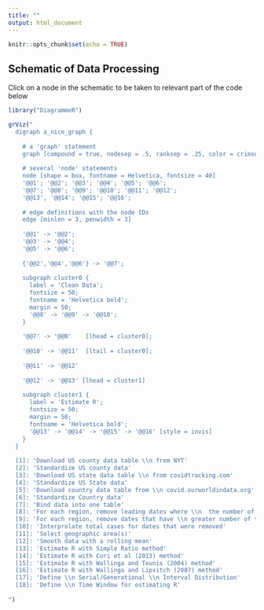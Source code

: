 ```yaml
---
title: ""
output: html_document
---
```


```r
knitr::opts_chunk$set(echo = TRUE)
```

## Schematic of Data Processing
Click on a node in the schematic to be taken to relevant part of the code below

```r
library("DiagrammeR")

grViz("
  digraph a_nice_graph {
  
    # a 'graph' statement
    graph [compound = true, nodesep = .5, ranksep = .25, color = crimson]
    
    # several 'node' statements
    node [shape = box, fontname = Helvetica, fontsize = 40]
    '@@1'; '@@2'; '@@3'; '@@4'; '@@5'; '@@6'; 
    '@@7'; '@@8'; '@@9'; '@@10'; '@@11'; '@@12';
    '@@13', '@@14'; '@@15'; '@@16';
    
    # edge definitions with the node IDs
    edge [minlen = 3, penwidth = 3]
    
    '@@1' -> '@@2';
    '@@3' -> '@@4';
    '@@5' -> '@@6';
    
    {'@@2','@@4','@@6'} -> '@@7';
    
    subgraph cluster0 {
      label = 'Clean Data';
      fontsize = 50;
      fontname = 'Helvetica bold';
      margin = 50;
      '@@8' -> '@@9' -> '@@10';
    }
    
    '@@7' -> '@@8'    [lhead = cluster0];
    
    '@@10' -> '@@11'  [ltail = cluster0];
    
    '@@11' -> '@@12'
    
    '@@12' -> '@@13' [lhead = cluster1]
    
    subgraph cluster1 {
      label = 'Estimate R'; 
      fontsize = 50;
      margin = 50;
      fontname = 'Helvetica bold';
      '@@13' -> '@@14' -> '@@15' -> '@@16' [style = invis]
    }
  }
    
  [1]: 'Download US county data table \\n from NYT'
  [2]: 'Standardize US county data'
  [3]: 'Download US state data table \\n from covidtracking.com'
  [4]: 'Standardize US State data'
  [5]: 'Download country data table from \\n covid.ourworldindata.org'
  [6]: 'Standardize Country data'
  [7]: 'Bind data into one table'
  [8]: 'For each region, remove leading dates where \\n  the number of total cases is unknown or 0'
  [9]: 'For each region, remove dates that have \\n greater number of total cases than a future date'
  [10]: 'Interprolate total cases for dates that were removed'
  [11]: 'Select geographic area(s)'
  [12]: 'Smooth data with a rolling mean' 
  [13]: 'Estimate R with Simple Ratio method'
  [14]: 'Estimate R with Cori et al (2013) method'
  [15]: 'Estimate R with Wallinga and Teunis (2004) method'
  [16]: 'Estimate R with Wallinga and Lipsitch (2007) method'
  [17]: 'Define \\n Serial/Generational \\n Interval Distribution' 
  [18]: 'Define \\n Time Window for estimating R' 
  
")
```

